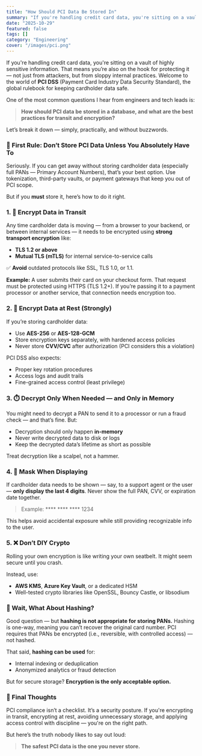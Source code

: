 ```yaml
---
title: "How Should PCI Data Be Stored In"
summary: "If you're handling credit card data, you're sitting on a vault of highly sensitive information. That means you’re also on the hook for protecting it — not just from attackers, but from sloppy internal practices...."
date: "2025-10-29"
featured: false
tags: []
category: "Engineering"
cover: "/images/pci.png"
---
```

If you're handling credit card data, you're sitting on a vault of highly sensitive information. That means you’re also on the hook for protecting it — not just from attackers, but from sloppy internal practices. Welcome to the world of **PCI DSS** (Payment Card Industry Data Security Standard), the global rulebook for keeping cardholder data safe.

One of the most common questions I hear from engineers and tech leads is:

> **How should PCI data be stored in a database, and what are the best practices for transit and encryption?**

Let’s break it down — simply, practically, and without buzzwords.

### 🚫 First Rule: Don’t Store PCI Data Unless You Absolutely Have To

Seriously. If you can get away without storing cardholder data (especially full PANs — Primary Account Numbers), that’s your best option. Use tokenization, third-party vaults, or payment gateways that keep you out of PCI scope.

But if you **must** store it, here’s how to do it right.

### 1. 🔄 Encrypt Data in Transit

Any time cardholder data is moving — from a browser to your backend, or between internal services — it needs to be encrypted using **strong transport encryption** like:

- **TLS 1.2 or above**
- **Mutual TLS (mTLS)** for internal service-to-service calls

✅ **Avoid** outdated protocols like SSL, TLS 1.0, or 1.1.

**Example:**
A user submits their card on your checkout form. That request must be protected using HTTPS (TLS 1.2+). If you’re passing it to a payment processor or another service, that connection needs encryption too.

### 2. 💾 Encrypt Data at Rest (Strongly)

If you’re storing cardholder data:

- Use **AES-256** or **AES-128-GCM**
- Store encryption keys separately, with hardened access policies
- Never store **CVV/CVC** after authorization (PCI considers this a violation)

PCI DSS also expects:

- Proper key rotation procedures
- Access logs and audit trails
- Fine-grained access control (least privilege)

### 3. ⏱️ Decrypt Only When Needed — and Only in Memory

You might need to decrypt a PAN to send it to a processor or run a fraud check — and that’s fine. But:

- Decryption should only happen **in-memory**
- Never write decrypted data to disk or logs
- Keep the decrypted data’s lifetime as short as possible

Treat decryption like a scalpel, not a hammer.

### 4. 👀 Mask When Displaying

If cardholder data needs to be shown — say, to a support agent or the user — **only display the last 4 digits**. Never show the full PAN, CVV, or expiration date together.

> Example: **** **** **** 1234

This helps avoid accidental exposure while still providing recognizable info to the user.

### 5. ❌ Don’t DIY Crypto

Rolling your own encryption is like writing your own seatbelt. It might seem secure until you crash.

Instead, use:

- **AWS KMS**, **Azure Key Vault**, or a dedicated HSM
- Well-tested crypto libraries like OpenSSL, Bouncy Castle, or libsodium

### 🤔 Wait, What About Hashing?

Good question — but **hashing is not appropriate for storing PANs.** Hashing is one-way, meaning you can’t recover the original card number. PCI requires that PANs be encrypted (i.e., reversible, with controlled access) — not hashed.

That said, **hashing can be used** for:

- Internal indexing or deduplication
- Anonymized analytics or fraud detection

But for secure storage? **Encryption is the only acceptable option.**

### 🧠 Final Thoughts

PCI compliance isn’t a checklist. It’s a security posture. If you're encrypting in transit, encrypting at rest, avoiding unnecessary storage, and applying access control with discipline — you're on the right path.

But here’s the truth nobody likes to say out loud:

> **The safest PCI data is the one you never store.**


